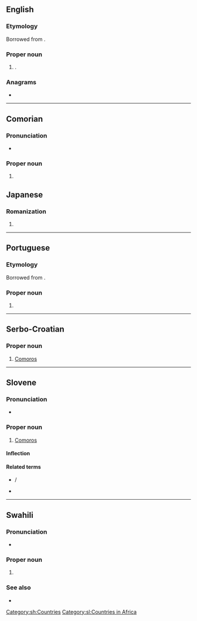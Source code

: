 {{also|komori|kōmori}}
==English==

===Etymology===
Borrowed from {{bor|en|ja|小森|tr=Komori}}.

===Proper noun===
{{en-proper noun}}

# {{surname|en|from=Japanese}}.

===Anagrams===
* {{anagrams|en|a=ikmoor|Moriko}}

----

==Comorian==

===Pronunciation===
* {{IPA|zdj|/ko.mo.ri/}}

===Proper noun===
{{head|zdj|proper noun}}
# {{place|zdj|country|continent/Africa|t1=Comoros}}

==Japanese==

===Romanization===
{{ja-romaji}}

# {{ja-romanization of|こもり}}

----

==Portuguese==

===Etymology===
Borrowed from {{bor|pt|ja|小森|tr=Komori}}.

===Proper noun===
{{pt-proper noun|m|g2=f}}

# {{surname|pt|from=Japanese}}

----

==Serbo-Croatian==

===Proper noun===
{{sh-proper noun|g=m-p}}

# [[Comoros]]

[[Category:sh:Countries]]

----

==Slovene==

===Pronunciation===
* {{sl-IPA|Komọ̑ri}}

===Proper noun===
{{sl-proper noun|Komọ̑ri|m-p}}

# [[Comoros]]

====Inflection====
{{sl-decl-noun-m|Komór|n=pl}}

====Related terms====
* {{l|sl|Komórčan}} / {{l|sl|Komórčanka}}
* {{l|sl|komórski}}

[[Category:sl:Countries in Africa]]

----

==Swahili==

===Pronunciation===
* {{audio|sw|Sw-ke-Komori.flac|Audio (Kenya)}}

===Proper noun===
{{head|sw|proper noun}}

# {{place|sw|country|cont/Africa|t1=Comores}}

===See also===
* {{list:countries of Africa/sw}}